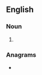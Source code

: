==English==

===Noun===
{{head|en|noun form}}

# {{plural of|prenup|lang=en}}

===Anagrams===
* {{anagrams|en|a=enpprsu|prespun}}